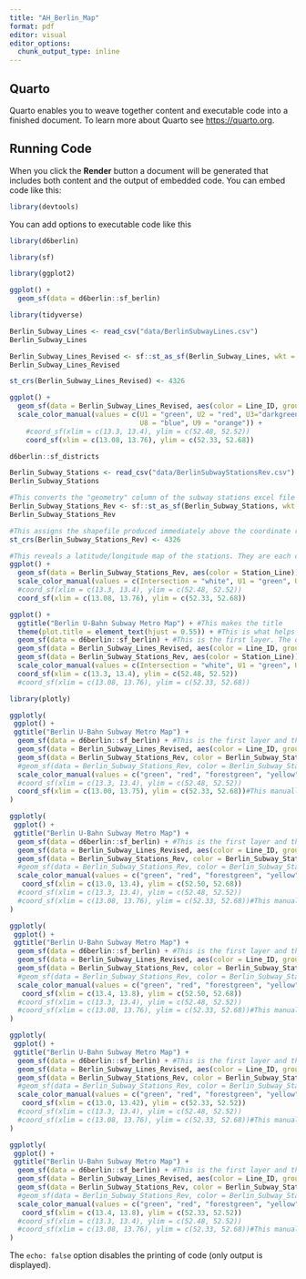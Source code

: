 ```yaml
---
title: "AH_Berlin_Map"
format: pdf
editor: visual
editor_options: 
  chunk_output_type: inline
---
```


## Quarto

Quarto enables you to weave together content and executable code into a finished document. To learn more about Quarto see <https://quarto.org>.

## Running Code

When you click the **Render** button a document will be generated that includes both content and the output of embedded code. You can embed code like this:

```r
library(devtools)
```

You can add options to executable code like this

```r
library(d6berlin)
```

```r
library(sf)
```

```r
library(ggplot2)
```

```r
ggplot() + 
  geom_sf(data = d6berlin::sf_berlin)
```

```r
library(tidyverse)
```

```r
Berlin_Subway_Lines <- read_csv("data/BerlinSubwayLines.csv")
Berlin_Subway_Lines

Berlin_Subway_Lines_Revised <- sf::st_as_sf(Berlin_Subway_Lines, wkt = "geometry")
Berlin_Subway_Lines_Revised

st_crs(Berlin_Subway_Lines_Revised) <- 4326
```

```r
ggplot() +
  geom_sf(data = Berlin_Subway_Lines_Revised, aes(color = Line_ID, group = Line_ID)) +
  scale_color_manual(values = c(U1 = "green", U2 = "red", U3="darkgreen", U4 = "yellow", U5 = "brown", U6 = "purple", U7 = "lightblue",
                                U8 = "blue", U9 = "orange")) +
    #coord_sf(xlim = c(13.3, 13.4), ylim = c(52.48, 52.52)) 
    coord_sf(xlim = c(13.08, 13.76), ylim = c(52.33, 52.68)) 
```

```r
d6berlin::sf_districts
```

```r
Berlin_Subway_Stations <- read_csv("data/BerlinSubwayStationsRev.csv")
Berlin_Subway_Stations

#This converts the "geometry" column of the subway stations excel file immediately above from a character column into a a geometry point column. 
Berlin_Subway_Stations_Rev <- sf::st_as_sf(Berlin_Subway_Stations, wkt = "geometry")
Berlin_Subway_Stations_Rev

#This assigns the shapefile produced immediately above the coordinate reference system (crs) to the value of 4326. It is assigned to the value 4326 because when the crs value equals 4326, the values of each of the stations in this dataset are put onto a latitude/longitude map.
st_crs(Berlin_Subway_Stations_Rev) <- 4326

#This reveals a latitude/longitude map of the stations. They are each color coded by the color each of these lines are assigned to in real life. U1 is red, U2 is purple, U3 is orange, U4 is green and U6 is brown. The stations where the subway lines intersect are color coded in white and are called "Intersection" subway stations.  
ggplot() +
  geom_sf(data = Berlin_Subway_Stations_Rev, aes(color = Station_Line)) +
  scale_color_manual(values = c(Intersection = "white", U1 = "green", U2 = "red", U3="darkgreen", U4 = "yellow", U5 = "brown", U6 = "purple", U7 = "lightblue", U8 = "blue", U9 = "orange")) +
  #coord_sf(xlim = c(13.3, 13.4), ylim = c(52.48, 52.52)) 
  coord_sf(xlim = c(13.08, 13.76), ylim = c(52.33, 52.68))
```

```r
ggplot() +
  ggtitle("Berlin U-Bahn Subway Metro Map") + #This makes the title
  theme(plot.title = element_text(hjust = 0.55)) + #This is what helps centralize the title. I made a slight horizontal rightward tilt to improve the display of the map, as it helps make the title align more with the location of the northernmost part of Vienna. rm
  geom_sf(data = d6berlin::sf_berlin) + #This is the first layer. The one that is in the very back. This belongs in the very back because any layer that is further back than the shapefile of the city-state of Vienna would completely block the viewing of any layers with data including latitude and longitude coordinates within Vienna. And we would not want any of the other layers in this code to be completely invisible. 
  geom_sf(data = Berlin_Subway_Lines_Revised, aes(color = Line_ID, group = Line_ID)) +
  geom_sf(data = Berlin_Subway_Stations_Rev, aes(color = Station_Line)) +
  scale_color_manual(values = c(Intersection = "white", U1 = "green", U2 = "red", U3="forestgreen", U4 = "yellow", U5 = "brown", U6 = "purple", U7 = "lightblue", U8 = "blue", U9 = "orange"), breaks = c("Intersection", "U1", "U2", "U3", "U4", "U5", "U6", "U7", "U8", "U9")) + 
  coord_sf(xlim = c(13.3, 13.4), ylim = c(52.48, 52.52))
  #coord_sf(xlim = c(13.08, 13.76), ylim = c(52.33, 52.68))
```

```r
library(plotly)
```

```r
ggplotly(
 ggplot() +
 ggtitle("Berlin U-Bahn Subway Metro Map") +
  geom_sf(data = d6berlin::sf_berlin) + #This is the first layer and the one in the very back. 
  geom_sf(data = Berlin_Subway_Lines_Revised, aes(color = Line_ID, group = Line_ID)) + #This is the second layer and it is in the middle. 
  geom_sf(data = Berlin_Subway_Stations_Rev, color = Berlin_Subway_Stations_Rev$Station_Color, aes(group = Station_Name)) +
  #geom_sf(data = Berlin_Subway_Stations_Rev, color = Berlin_Subway_Stations_Rev$Station_Color, aes(color = Station_Name)) +#This is the third layer and it is in the front. The column assigned to the group value in the aes here, "Station_Name", is the data that will appear when you hover over an individual station. 
  scale_color_manual(values = c("green", "red", "forestgreen", "yellow", "brown", "purple", "lightblue", "blue", "orange")) +
  #coord_sf(xlim = c(13.3, 13.4), ylim = c(52.48, 52.52))
  coord_sf(xlim = c(13.00, 13.75), ylim = c(52.33, 52.68))#This manually assigns the five colors in this line of code to the values from the column in the second layer that is assigned to the color value in aes, "Line_ID." The "Line_ID" values are sorted in alphabetical and numerical order making U1 the first value and U6 the last value. To keep the colors the same as they were in previous lines of this code, this means that red is the first color (U1), purple is the second color (U2), orange is the third color (U3), green is the fourth color (U4) and brown is the fifth color (U6). It is these five values from "Line_ID" that appear in the legend on the right and they appear in their proper colors.  
)
```

```r
ggplotly(
 ggplot() +
 ggtitle("Berlin U-Bahn Subway Metro Map") +
  geom_sf(data = d6berlin::sf_berlin) + #This is the first layer and the one in the very back. 
  geom_sf(data = Berlin_Subway_Lines_Revised, aes(color = Line_ID, group = Line_ID)) + #This is the second layer and it is in the middle. 
  geom_sf(data = Berlin_Subway_Stations_Rev, color = Berlin_Subway_Stations_Rev$Station_Color, aes(group = Station_Name)) +
  #geom_sf(data = Berlin_Subway_Stations_Rev, color = Berlin_Subway_Stations_Rev$Station_Color, aes(color = Station_Name)) +#This is the third layer and it is in the front. The column assigned to the group value in the aes here, "Station_Name", is the data that will appear when you hover over an individual station. 
  scale_color_manual(values = c("green", "red", "forestgreen", "yellow", "brown", "purple", "lightblue", "blue", "orange")) +
   coord_sf(xlim = c(13.0, 13.4), ylim = c(52.50, 52.68))
  #coord_sf(xlim = c(13.3, 13.4), ylim = c(52.48, 52.52))
  #coord_sf(xlim = c(13.08, 13.76), ylim = c(52.33, 52.68))#This manually assigns the five colors in this line of code to the values from the column in the second layer that is assigned to the color value in aes, "Line_ID." The "Line_ID" values are sorted in alphabetical and numerical order making U1 the first value and U6 the last value. To keep the colors the same as they were in previous lines of this code, this means that red is the first color (U1), purple is the second color (U2), orange is the third color (U3), green is the fourth color (U4) and brown is the fifth color (U6). It is these five values from "Line_ID" that appear in the legend on the right and they appear in their proper colors.  
)
```

```r
ggplotly(
 ggplot() +
 ggtitle("Berlin U-Bahn Subway Metro Map") +
  geom_sf(data = d6berlin::sf_berlin) + #This is the first layer and the one in the very back. 
  geom_sf(data = Berlin_Subway_Lines_Revised, aes(color = Line_ID, group = Line_ID)) + #This is the second layer and it is in the middle. 
  geom_sf(data = Berlin_Subway_Stations_Rev, color = Berlin_Subway_Stations_Rev$Station_Color, aes(group = Station_Name)) +
  #geom_sf(data = Berlin_Subway_Stations_Rev, color = Berlin_Subway_Stations_Rev$Station_Color, aes(color = Station_Name)) +#This is the third layer and it is in the front. The column assigned to the group value in the aes here, "Station_Name", is the data that will appear when you hover over an individual station. 
  scale_color_manual(values = c("green", "red", "forestgreen", "yellow", "brown", "purple", "lightblue", "blue", "orange")) +
   coord_sf(xlim = c(13.4, 13.8), ylim = c(52.50, 52.68))
  #coord_sf(xlim = c(13.3, 13.4), ylim = c(52.48, 52.52))
  #coord_sf(xlim = c(13.08, 13.76), ylim = c(52.33, 52.68))#This manually assigns the five colors in this line of code to the values from the column in the second layer that is assigned to the color value in aes, "Line_ID." The "Line_ID" values are sorted in alphabetical and numerical order making U1 the first value and U6 the last value. To keep the colors the same as they were in previous lines of this code, this means that red is the first color (U1), purple is the second color (U2), orange is the third color (U3), green is the fourth color (U4) and brown is the fifth color (U6). It is these five values from "Line_ID" that appear in the legend on the right and they appear in their proper colors.  
)
```

```r
ggplotly(
 ggplot() +
 ggtitle("Berlin U-Bahn Subway Metro Map") +
  geom_sf(data = d6berlin::sf_berlin) + #This is the first layer and the one in the very back. 
  geom_sf(data = Berlin_Subway_Lines_Revised, aes(color = Line_ID, group = Line_ID)) + #This is the second layer and it is in the middle. 
  geom_sf(data = Berlin_Subway_Stations_Rev, color = Berlin_Subway_Stations_Rev$Station_Color, aes(group = Station_Name)) +
  #geom_sf(data = Berlin_Subway_Stations_Rev, color = Berlin_Subway_Stations_Rev$Station_Color, aes(color = Station_Name)) +#This is the third layer and it is in the front. The column assigned to the group value in the aes here, "Station_Name", is the data that will appear when you hover over an individual station. 
  scale_color_manual(values = c("green", "red", "forestgreen", "yellow", "brown", "purple", "lightblue", "blue", "orange")) +
   coord_sf(xlim = c(13.0, 13.42), ylim = c(52.33, 52.52))
  #coord_sf(xlim = c(13.3, 13.4), ylim = c(52.48, 52.52))
  #coord_sf(xlim = c(13.08, 13.76), ylim = c(52.33, 52.68))#This manually assigns the five colors in this line of code to the values from the column in the second layer that is assigned to the color value in aes, "Line_ID." The "Line_ID" values are sorted in alphabetical and numerical order making U1 the first value and U6 the last value. To keep the colors the same as they were in previous lines of this code, this means that red is the first color (U1), purple is the second color (U2), orange is the third color (U3), green is the fourth color (U4) and brown is the fifth color (U6). It is these five values from "Line_ID" that appear in the legend on the right and they appear in their proper colors.  
)
```

```r
ggplotly(
 ggplot() +
 ggtitle("Berlin U-Bahn Subway Metro Map") +
  geom_sf(data = d6berlin::sf_berlin) + #This is the first layer and the one in the very back. 
  geom_sf(data = Berlin_Subway_Lines_Revised, aes(color = Line_ID, group = Line_ID)) + #This is the second layer and it is in the middle. 
  geom_sf(data = Berlin_Subway_Stations_Rev, color = Berlin_Subway_Stations_Rev$Station_Color, aes(group = Station_Name)) +
  #geom_sf(data = Berlin_Subway_Stations_Rev, color = Berlin_Subway_Stations_Rev$Station_Color, aes(color = Station_Name)) +#This is the third layer and it is in the front. The column assigned to the group value in the aes here, "Station_Name", is the data that will appear when you hover over an individual station. 
  scale_color_manual(values = c("green", "red", "forestgreen", "yellow", "brown", "purple", "lightblue", "blue", "orange")) +
   coord_sf(xlim = c(13.4, 13.8), ylim = c(52.33, 52.52))
  #coord_sf(xlim = c(13.3, 13.4), ylim = c(52.48, 52.52))
  #coord_sf(xlim = c(13.08, 13.76), ylim = c(52.33, 52.68))#This manually assigns the five colors in this line of code to the values from the column in the second layer that is assigned to the color value in aes, "Line_ID." The "Line_ID" values are sorted in alphabetical and numerical order making U1 the first value and U6 the last value. To keep the colors the same as they were in previous lines of this code, this means that red is the first color (U1), purple is the second color (U2), orange is the third color (U3), green is the fourth color (U4) and brown is the fifth color (U6). It is these five values from "Line_ID" that appear in the legend on the right and they appear in their proper colors.  
)
```

The `echo: false` option disables the printing of code (only output is displayed).
